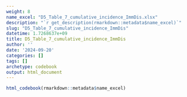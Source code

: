 ```yaml
---
weight: 8
name_excel: "D5_Table_7_cumulative_incidence_ImmDis.xlsx"
description: "`r get_description(rmarkdown::metadata$name_excel)`"
slug: "D5_Table_7_cumulative_incidence_ImmDis"
datetime: 1.7268637e+09
title: D5_Table_7_cumulative_incidence_ImmDis
author: ''
date: '2024-09-20'
categories: []
tags: []
archetype: codebook
output: html_document
---
```


```r
html_codebook(rmarkdown::metadata$name_excel)
```
